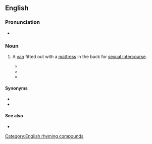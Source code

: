 ==English==

===Pronunciation===
* {{audio|en|En-au-fuck truck.ogg|Audio (AU)}}

===Noun===
{{en-noun}}

# {{lb|en|slang|vulgar}} A [[van]] fitted out with a [[mattress]] in the back for [[sexual intercourse]].
#* {{quote-text|en|year=1982|author=Jimmy Breslin|title=Forsaking All Others|page=293|passage=...into this '''fuck truck''' she came, seamy with semen, a place that made a motel whorehouse seem as fresh as new grass.}}
#* {{quote-text|en|year=2002|author=John H Stover|title=The Road Runner: An American Odyssey|page=111|passage=The Ford Econoline, also known as the '''fuck-truck''', sat outside. We didn't need a condom. Penny had already started taking the birth control pill.}}
#* {{quote-text|en|year=2005|author=S G Harrison Mumford|title=Dos-a-Dos|page=69|passage='Shame, it's nicknamed the "'''fuck truck'''".' 'Flic, I didn't go to Oz to get laid!' 'What was it you were saying before you left?'}}

====Synonyms====
* {{l|en|panel van}}
* {{l|en|sin bin}}

====See also====
* {{l|en|shag pad}}

[[Category:English rhyming compounds]]